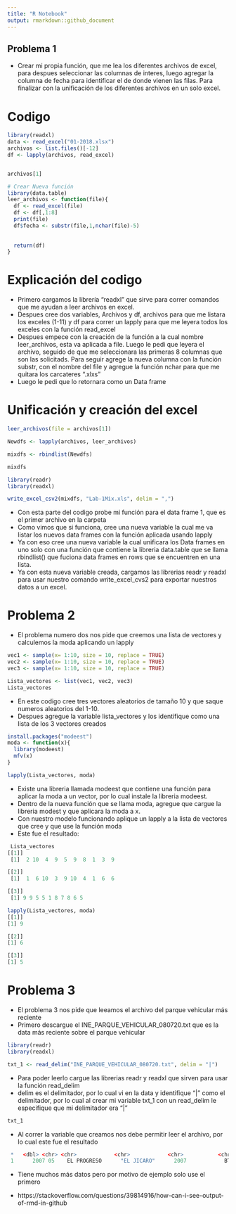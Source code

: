 ```yaml
---
title: "R Notebook"
output: rmarkdown::github_document
---
```


## Problema 1 
  * Crear mi propia función, que me lea los diferentes archivos de excel, para despues seleccionar las columnas de interes, luego agregar la columna de fecha para identificar el de donde vienen las filas. Para finalizar con la unificación de los diferentes archivos en un solo excel. 
  
# Codigo 
```r
library(readxl)
data <- read_excel("01-2018.xlsx")
archivos <- list.files()[-12] 
df <- lapply(archivos, read_excel)


archivos[1]

# Crear Nueva función 
library(data.table)
leer_archivos <- function(file){
  df <- read_excel(file)
  df <- df[,1:8]
  print(file)
  df$fecha <- substr(file,1,nchar(file)-5) 
  
    
  return(df)
}

```
# Explicación del codigo 
  * Primero cargamos la librería "readxl" que sirve para correr comandos que me ayudan a leer archivos en excel. 
  * Despues cree dos variables, Archivos y df, archivos para que me listara los exceles (1-11) y df para correr un lapply para que me leyera todos los exceles con la función read_excel
  * Despues empece con la creación de la función a la cual nombre leer_archivos, esta va aplicada a file. Luego le pedi que leyera el archivo, seguido de que me seleccionara las primeras 8 columnas que son las solicitads. Para seguir agrege la nueva columna con la función substr, con el nombre del file y agregue la función nchar para que me quitara los carcateres ".xlxs" 
  * Luego le pedi que lo retornara como un Data frame 
  
# Unificación y creación del excel
```r
leer_archivos(file = archivos[1])

Newdfs <- lapply(archivos, leer_archivos)

mixdfs <- rbindlist(Newdfs)

mixdfs

library(readr)
library(readxl)

write_excel_csv2(mixdfs, "Lab-1Mix.xls", delim = ",")
```
  * Con esta parte del codigo probe mi función para el data frame 1, que es el primer archivo en la carpeta 
  * Como vimos que si funciona, cree una nueva variable la cual me va listar los nuevos data frames con la función aplicada usando lapply 
  * Ya con eso cree una nueva variable la cual unificara los Data frames en uno solo con una función que contiene la libreria data.table que se llama rbindlist() que fuciona data frames en rows que se encuentren en una lista. 
  * Ya con esta nueva variable creada, cargamos las librerias readr y readxl para usar nuestro comando write_excel_cvs2 para exportar nuestros datos a un excel. 
  
# Problema 2 
  * El problema numero dos nos pide que creemos una lista de vectores y calculemos la moda aplicando un lapply 
```r
vec1 <- sample(x= 1:10, size = 10, replace = TRUE)
vec2 <- sample(x= 1:10, size = 10, replace = TRUE)
vec3 <- sample(x= 1:10, size = 10, replace = TRUE)

Lista_vectores <- list(vec1, vec2, vec3)
Lista_vectores
```
  * En este codigo cree tres vectores aleatorios de tamaño 10 y que saque numeros aleatorios del 1-10. 
  * Despues agregue la variable lista_vectores y los identifique como una lista de los 3 vectores creados 
  
```r
install.packages("modeest")
moda <- function(x){
  library(modeest)
  mfv(x)
}

lapply(Lista_vectores, moda)
```
  * Existe una libreria llamada modeest que contiene una función para aplicar la moda a un vector, por lo cual instale la libreria modeest. 
  * Dentro de la nueva función que se llama moda, agregue que cargue la libreria modest y que aplicara la moda a x. 
  * Con nuestro modelo funcionando aplique un lapply a la lista de vectores que cree y que use la función moda 
 * Este fue el resultado: 
```r
 Lista_vectores
[[1]]
 [1]  2 10  4  9  5  9  8  1  3  9

[[2]]
 [1]  1  6 10  3  9 10  4  1  6  6

[[3]]
 [1] 9 9 5 5 1 8 7 8 6 5

lapply(Lista_vectores, moda)
[[1]]
[1] 9

[[2]]
[1] 6

[[3]]
[1] 5
```
 
# Problema 3 
 * El problema 3 nos pide que leeamos el archivo del parque vehicular más reciente
 * Primero descargue el INE_PARQUE_VEHICULAR_080720.txt que es la data más reciente sobre el parque vehicular 
 
```r
library(readr)
library(readxl)

txt_1 <- read_delim("INE_PARQUE_VEHICULAR_080720.txt", delim = "|")
```
 * Para poder leerlo cargue las librerias readr y readxl que sirven para usar la función read_delim 
 * delim es el delimitador, por lo cual vi en la data y identifique "|" como el delimitador, por lo cual al crear mi variable txt_1 con un read_delim le especifique que mi delimitador era "|"
 
```r
txt_1
```
 * Al correr la variable que creamos nos debe permitir leer el archivo, por lo cual este fue el resultado 

```r
 *   <dbl> <chr> <chr>            <chr>            <chr>           <chr>         
 1      2007 05    EL PROGRESO      "EL JICARO"      2007            BT-50 DBL
```
 * Tiene muchos más datos pero por motivo de ejemplo solo use el primero 
 




  
  * https://stackoverflow.com/questions/39814916/how-can-i-see-output-of-rmd-in-github

 

